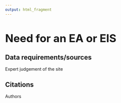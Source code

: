 ```yaml
---
output: html_fragment
---
```


<style type="text/css">
  h1{
  font-size: 2.5em;
}
</style>

# Need for an EA or EIS

## Data requirements/sources
Expert judgement of the site 

## Citations
Authors